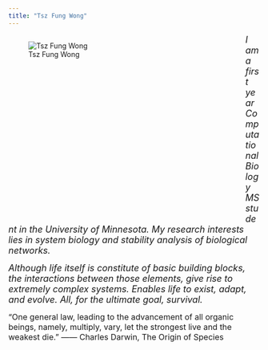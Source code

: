 ```yaml
---
title: "Tsz Fung Wong"
---
```


<div style= "float : left; position : relative; top: 0px; width : 450px; height : 360px; padding-right: 24px; margin-bottom : 0px">
![Tsz Fung Wong](./photo/TFwong.jpg)

</div>

<font size = "4"> 
*I am a first year Computational Biology MS student in the University of Minnesota. My research interests lies in system biology and stability analysis of biological networks.*
</font>  

  
<font size = "4">
*Although life itself  is constitute of basic building blocks, the interactions between those elements, give rise to extremely complex systems. Enables life to exist, adapt, and evolve. All, for the ultimate goal, survival.*
</font>

<font size = "3">
"One general law, leading to the advancement of all organic beings, namely, multiply, vary, let the strongest live and the weakest die.”    —— Charles Darwin, The Origin of Species  
</font>


